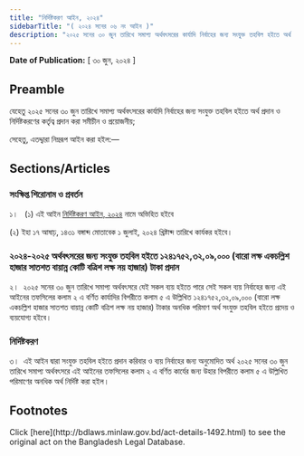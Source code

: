 ```yaml
---
title: "নির্দিষ্টকরণ আইন, ২০২৪"
sidebarTitle: "( ২০২৪ সনের ০৬ নং আইন )"
description: "২০২৫ সনের ৩০ জুন তারিখে সমাপ্য অর্থবৎসরের কার্যাদি নির্বাহের জন্য সংযুক্ত তহবিল হইতে অর্থ প্রদান ও নির্দিষ্টকরণের কর্তৃত্ব প্রদানের জন্য প্রণীত আইন"
---
```


**Date of Publication:** [ ৩০ জুন, ২০২৪ ]

## Preamble

যেহেতু ২০২৫ সনের ৩০ জুন তারিখে সমাপ্য অর্থবৎসরের কার্যাদি নির্বাহের জন্য সংযুক্ত তহবিল হইতে অর্থ প্রদান ও নির্দিষ্টকরণের কর্তৃত্ব প্রদান করা সমীচীন ও প্রয়োজনীয়;

সেহেতু, এতদ্দ্বারা নিম্নরূপ আইন করা হইল:—

## Sections/Articles

### সংক্ষিপ্ত শিরোনাম ও প্রবর্তন

১।   (১) এই আইন [নির্দিষ্টকরণ আইন, ২০২৪](/laws/act-1492 "নির্দিষ্টকরণ আইন, ২০২৪") নামে অভিহিত হইবে

(২) ইহা ১৭ আষাঢ়, ১৪৩১ বঙ্গাব্দ মোতাবেক ১ জুলাই, ২০২৪ খ্রিষ্টাব্দ তারিখে কার্যকর হইবে।

### ২০২৪-২০২৫ অর্থবৎসরের জন্য সংযুক্ত তহবিল হইতে ১২৪১৭৫২,৩২,০৯,০০০ (বারো লক্ষ একচল্লিশ হাজার সাতশত বায়ান্ন কোটি বত্রিশ লক্ষ নয় হাজার) টাকা প্রদান

২।  ২০২৫ সনের ৩০ জুন তারিখে সমাপ্য অর্থবৎসরে যেই সকল ব্যয় হইতে পারে সেই সকল ব্যয় নির্বাহের জন্য এই আইনের তফসিলের কলাম ২ এ বর্ণিত কার্যাদির বিপরীতে কলাম ৫ এ উল্লিখিত ১২৪১৭৫২,৩২,০৯,০০০ (বারো লক্ষ একচল্লিশ হাজার সাতশত বায়ান্ন কোটি বত্রিশ লক্ষ নয় হাজার) টাকার অনধিক পরিমাণ অর্থ সংযুক্ত তহবিল হইতে প্রদেয় ও ব্যয়যোগ্য হইবে।

### নির্দিষ্টকরণ

৩।  এই আইন দ্বারা সংযুক্ত তহবিল হইতে প্রদান করিবার ও ব্যয় নির্বাহের জন্য অনুমোদিত অর্থ ২০২৫ সনের ৩০ জুন তারিখে সমাপ্য অর্থবৎসরে এই আইনের তফসিলের কলাম ২ এ বর্ণিত কার্যের জন্য উহার বিপরীতে কলাম ৫ এ উল্লিখিত পরিমাণের অনধিক অর্থ নির্দিষ্ট করা হইল।

## Footnotes

<Note>
  Click [here](http://bdlaws.minlaw.gov.bd/act-details-1492.html) to see the original act on the Bangladesh Legal Database.
</Note>
